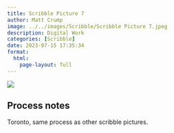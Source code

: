 ```yaml
---
title: Scribble Picture 7
author: Matt Crump
image: ../../images/Scribble/Scribble Picture 7.jpeg
description: Digital Work
categories: [Scribble]
date: 2023-07-15 17:35:34
format:
  html:
    page-layout: full
---
```


![](../../images/Scribble/Scribble Picture 7.jpeg)

## Process notes

Toronto, same process as other scribble pictures.
